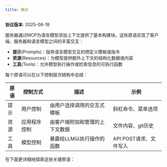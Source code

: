 ```yaml
---
title: 概述
---
```


<Info>**协议版本**: 2025-06-18</Info>

服务器通过MCP为语言模型添加上下文提供了基本构建块。这些原语实现了客户端、服务器和语言模型之间的丰富交互：

- **提示**(Prompts)：指导语言模型交互的预定义模板或指令
- **资源**(Resources)：为模型提供额外上下文的结构化数据或内容  
- **工具**(Tools)：允许模型执行操作或检索信息的可执行函数

每个原语可以在以下控制层次结构中总结：

| 原语 | 控制方式 | 描述 | 示例 |
| --------- | ---------------------- | -------------------------------------------------- | ------------------------------- |
| 提示   | 用户控制        | 由用户选择调用的交互式模板       | 斜杠命令、菜单选项    |
| 资源 | 应用程序控制 | 由客户端附加和管理的上下文数据 | 文件内容、git历史      |
| 工具     | 模型控制       | 暴露给LLM以执行操作的函数       | API POST请求、文件写入 |

在下面更详细地探索这些关键原语：

<CardGroup cols={3}>
  <Card
    title="提示"
    icon="message"
    href="/specification/2025-06-18/server/prompts"
  />
  <Card
    title="资源"
    icon="file-lines"
    href="/specification/2025-06-18/server/resources"
  />
  <Card
    title="工具"
    icon="wrench"
    href="/specification/2025-06-18/server/tools"
  />
</CardGroup>
